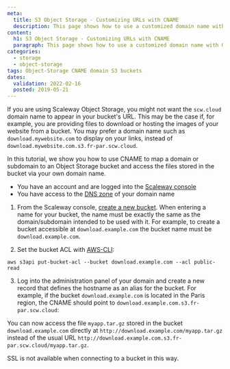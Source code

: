 ```yaml
---
meta:
  title: S3 Object Storage - Customizing URLs with CNAME
  description: This page shows how to use a customized domain name with Object Storage buckets
content:
  h1: S3 Object Storage - Customizing URLs with CNAME
  paragraph: This page shows how to use a customized domain name with Object Storage buckets
categories:
  - storage
  - object-storage
tags: Object-Storage CNAME domain S3 buckets
dates:
  validation: 2022-02-16
  posted: 2019-05-21
---
```


If you are using Scaleway Object Storage, you might not want the `scw.cloud` domain name to appear in your bucket's URL. This may be the case if, for example, you are providing files to download or hosting the images of your website from a bucket. You may prefer a domain name such as `download.mywebsite.com` to display on your links, instead of `download.mywebsite.com.s3.fr-par.scw.cloud`.

In this tutorial, we show you how to use CNAME to map a domain or subdomain to an Object Storage bucket and access the files stored in the bucket via your own domain name.

<Message type="requirement">

- You have an account and are logged into the [Scaleway console](https://console.scaleway.com)
- You have access to the [DNS zone](/network/dns-cloud/concepts/#dns-zone) of your domain name

</Message>

1. From the Scaleway console, [create a new bucket](/en/docs/storage/object/how-to/create-a-bucket/). When entering a name for your bucket, the name must be exactly the same as the domain/subdomain intended to be used with it. For example, to create a bucket accessible at `download.example.com` the bucket name must be `download.example.com`.

2. Set the bucket ACL with [AWS-CLI](/storage/object/api-cli/object-storage-aws-cli/):
  ```
  aws s3api put-bucket-acl --bucket download.example.com --acl public-read
  ```

3. Log into the administration panel of your domain and create a new record that defines the hostname as an alias for the bucket. For example, if the bucket `download.example.com` is located in the Paris region, the CNAME should point to `download.example.com.s3.fr-par.scw.cloud`:

<Lightbox src="scaleway-bucket_cname.webp" alt="" />

You can now access the file `myapp.tar.gz` stored in the bucket `download.example.com` directly at `http://download.example.com/myapp.tar.gz` instead of the usual URL `http://download.example.com.s3.fr-par.scw.cloud/myapp.tar.gz`.

  <Message type="important">

  SSL is not available when connecting to a bucket in this way.

  </Message>
